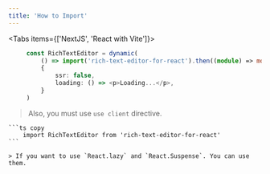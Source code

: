 ```yaml
---
title: 'How to Import'
---
```


 

<Tabs items={['NextJS', 'React with Vite']}>


  <Tab>

   ```ts copy
        const RichTextEditor = dynamic(
            () => import('rich-text-editor-for-react').then((module) => module.RichTextEditor),
            {
                ssr: false,
                loading: () => <p>Loading...</p>,
            }
        )
   ```

   > Also, you must use `use client` directive.

  </Tab>



  <Tab>

    ```ts copy
        import RichTextEditor from 'rich-text-editor-for-react'
    ```

    > If you want to use `React.lazy` and `React.Suspense`. You can use them.

  </Tab>

    

</Tabs>

